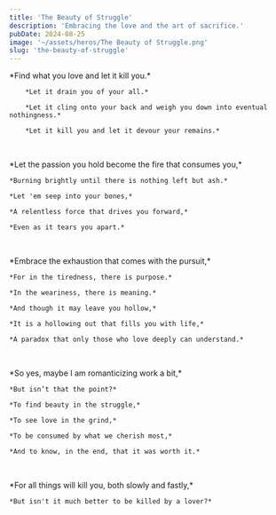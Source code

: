 ```yaml
---
title: 'The Beauty of Struggle'
description: 'Embracing the love and the art of sacrifice.'
pubDate: 2024-08-25
image: '~/assets/heros/The Beauty of Struggle.png'
slug: 'the-beauty-of-struggle'
---
```


<p>
        *Find what you love and let it kill you.*

        *Let it drain you of your all.*

        *Let it cling onto your back and weigh you down into eventual nothingness.*

        *Let it kill you and let it devour your remains.*

</p>
<br/>
<p>
    *Let the passion you hold become the fire that consumes you,*

    *Burning brightly until there is nothing left but ash.*

    *Let 'em seep into your bones,*

    *A relentless force that drives you forward,*

    *Even as it tears you apart.*

</p>
<br/>
<p>
    *Embrace the exhaustion that comes with the pursuit,*

    *For in the tiredness, there is purpose.*

    *In the weariness, there is meaning.*

    *And though it may leave you hollow,*

    *It is a hollowing out that fills you with life,*

    *A paradox that only those who love deeply can understand.*

</p>

<br/>
<p>
    *So yes, maybe I am romanticizing work a bit,*

    *But isn’t that the point?*

    *To find beauty in the struggle,*

    *To see love in the grind,*

    *To be consumed by what we cherish most,*

    *And to know, in the end, that it was worth it.*

</p>
<br/>
<p>
    *For all things will kill you, both slowly and fastly,*

    *But isn't it much better to be killed by a lover?*

</p>
